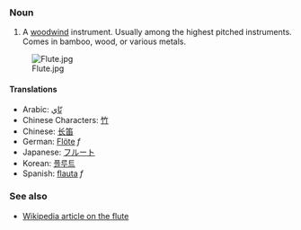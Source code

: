 ===Noun===

#A [[woodwind]] instrument.  Usually among the highest pitched instruments.  Comes in bamboo, wood, or various metals.

[[Image:Flute.jpg]]

====Translations====
*Arabic: [[نّاي]]
*Chinese Characters: [[竹]]
*Chinese: [[长笛]]
*German: [[Flöte]] ''f''
*Japanese: [[フルート]]
*Korean: [[플루트]]
*Spanish: [[flauta]] ''f''

=== See also ===

* [[w:flute|Wikipedia article on the flute]]